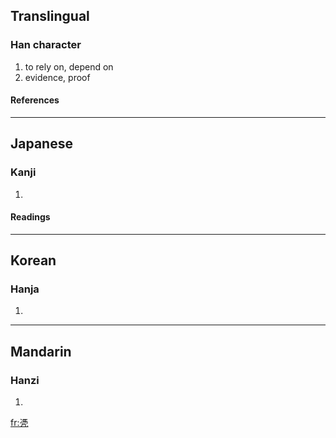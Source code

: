 {{see|憑}}

==Translingual==
===Han character===
{{Han char|rn=16|rad=几|as=12|sn=14|four=|canj=戈火竹弓 (IFHN)}}
# to rely on, depend on
# evidence, proof
====References====
{{Han ref|kx=0134.370|dkj=01798|dj=0300.220|hdz=10278.190|uh=51F4|ud=20980}}
----
==Japanese==
===Kanji===
{{ja-kanji|grade=|rs=几12}}
# {{defn|Japanese}}
====Readings====
{{ja-readings|on=[[ひょう]] (hyō)|kun=}}
----
==Korean==
===Hanja===
{{ko-hanja|hangeul=빙|rv=bing|mr=ping}}
# {{defn|Korean}}
----
==Mandarin==
===Hanzi===
{{cmn-hanzi|pin=[[píng]] ([[ping2]])|wg=p'ing<sup>2</sup>}}
# {{defn|Mandarin}}

[[fr:凴]]